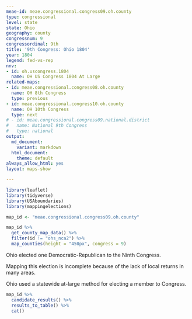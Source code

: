 ```yaml
---
meae-id: meae.congressional.congress09.oh.county
type: congressional
level: state
state: Ohio
geography: county
congressnum: 9
congressordinal: 9th
title: '9th Congress: Ohio 1804'
year: 1804
legend: fed-vs-rep
nnv:
- id: oh.uscongress.1804
  name: OH US Congress 1804 At Large
related-maps:
- id: meae.congressional.congress08.oh.county
  name: OH 8th Congress
  type: previous
- id: meae.congressional.congress10.oh.county
  name: OH 10th Congress
  type: next
# - id: meae.congressional.congress09.national.district
#   name: National 9th Congress
#   type: national
output:
  md_document:
    variant: markdown
  html_document:
    theme: default
always_allow_html: yes
layout: maps-show

---
```


```r
library(leaflet)
library(tidyverse)
library(USAboundaries)
library(mappingelections)

map_id <- "meae.congressional.congress09.oh.county"
```

<div class="map">

```r
map_id %>%
  get_county_map_data() %>%
  filter(id != "ohs_nca2") %>% 
  map_counties(height = "450px", congress = 9)
```

</div>

Ohio elected one Democratic-Republican to the Ninth Congress.

Mapping this election is incomplete because of the lack of local returns in many areas.

Ohio used a statewide at-large method for electing a member to Congress.

<div class="results-table">

```r
map_id %>%
  candidate_results() %>%
  results_to_table() %>%
  cat()
```

</div>
